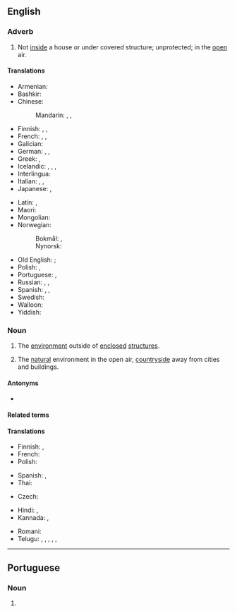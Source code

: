 ==English==

===Adverb===
{{en-adv|-}}

# Not [[inside]] a house or under covered structure; unprotected; in the [[open]] air.
#: {{ux|en|They went '''outdoors''' to light up their cigarettes.}}

====Translations====
{{trans-top|in the open air}}
* Armenian: {{t+|hy|դուրս}}
* Bashkir: {{t|ba|тышта}}
* Chinese:
*: Mandarin: {{t+|cmn|戶外}}, {{t+|cmn|户外|tr=hùwài}}, {{t+|cmn|室外|tr=shìwài}}
* Finnish: {{t+|fi|ulos}}, {{t+|fi|ulkona}}, {{t+|fi|ulkoilma|alt=ulkoilmassa}}
* French: {{t+|fr|à l'extérieur}}, {{t+|fr|dehors}}, {{t+|fr|en plein air}}
* Galician: {{t|gl|ao ar libre|m}}
* German: {{t|de|im Freien}}, {{t+|de|draußen}}, {{t|de|an der frischen Luft}}
* Greek: {{t|el|εξωτερικός χώρος}}, {{t+|el|έξω}}
* Icelandic: {{t+|is|úti}}, {{t|is|utandyra}}, {{t|is|utanhúss}}, {{t|is|undir berum himni}}
* Interlingua: {{t|ia|al aere libere}}
* Italian: {{t+|it|all'aperto}}, {{t|it|all'aria aperta}}, {{t+|it|fuori}}
* Japanese: {{t|ja|室外|tr=しつがいで, shitsugai de|alt=室外で}}, {{t+|ja|屋外|tr=おくがいで, okugai de|alt=屋外で}}
{{trans-mid}}
* Latin: {{t+|la|forīs}} {{qualifier|located outdoors}}, {{t|la|forās}} {{qualifier|heading outdoors}}
* Maori: {{t|mi|o waho}}
* Mongolian: {{t-needed|mn}}
* Norwegian:
*: Bokmål: {{t+|nb|utendørs}}, {{t|nb|utadørs}}
*: Nynorsk: {{t|nn|utandørs}}
* Old English: {{t|ang|ūte}} {{qualifier|stative}}; {{t|ang|ūt}} {{qualifier|allative}}
* Polish: {{t+|pl|na zewnątrz}}, {{t+|pl|na dworze}}
* Portuguese: {{t+|pt|ao ar livre}}, {{t+|pt|a céu aberto}}
* Russian: {{t-check|ru|[[на]] [[откры́том]] [[во́здухе]]}}, {{t-check|ru|[[на]] [[у́лице]]}}, {{t+|ru|снару́жи}}
* Spanish: {{t|es|al [[aire libre]]}}, {{t|es|a la [[intemperie]]}}, {{t|es|al fresco}}
* Swedish: {{t+|sv|utomhus}}
* Walloon: {{t+|wa|a l' ouxh}}
* Yiddish: {{t|yi|דרויסן}}
{{trans-bottom}}

===Noun===
{{en-noun|-}}

# {{lb|en|often preceded by "the"}} The [[environment]] outside of [[enclosed]] [[structure]]s.
# {{lb|en|often preceded by "the"}} The [[natural]] environment in the open air, [[countryside]] away from cities and buildings.
#: {{ux|en|She loves the '''outdoors'''.}}

====Antonyms====
* {{l|en|indoors}}

====Related terms====
{{col4|en
|out of doors
|outdoorsman
|outdoorsy
|al fresco
}}

====Translations====
{{trans-top|environment outside of enclosed structures}}
* Finnish: {{t+|fi|luonto}}, {{t|fi|ulkoilmaelämä}}
* French: {{t+|fr|dehors|m}}
* Polish: {{t+|pl|dwór|m-in}}
{{trans-mid}}
* Spanish: {{t|es|aire libre|m}}, {{t+|es|intemperie|f}}
* Thai: {{t+|th|ข้างนอก}}
{{trans-bottom}}

{{trans-top|countryside away from cities}}
* Czech: {{t+|cs|příroda|?}}
{{trans-mid}}
{{trans-bottom}}

{{checktrans-top}}
* Hindi: {{t+check|hi|बहर|?}}, {{t-check|hi|सड़क पर|?}}
* Kannada: {{t-check|kn|ಹೊರಾಂಗಣದಲ್ಲಿ}}, {{t+check|kn|ಹೊರಗೆ}}
{{trans-mid}}
* Romani: {{t-check|rom|avri}}
* Telugu: {{t-check|te|ఔట్}}, {{t-check|te|అవుట్}}, {{t+check|te|బయట}}, {{t-check|te|వెలుపలి}}, {{t-check|te|ఇంటి పట్టు లేకుండా}}, {{t-check|te|బహిర్భాగం}}
{{trans-bottom}}

----

==Portuguese==

===Noun===
{{head|pt|noun form|g=m}}

# {{pt-noun form of|outdoor|onlym|pl}}